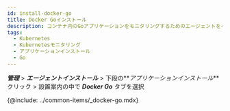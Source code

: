 ```yaml
---
id: install-docker-go
title: Docker Goインストール
description: コンテナ内のGoアプリケーションをモニタリングするためのエージェントをインストールする過程です。
tags:
  - Kubernetes
  - Kubernetesモニタリング
  - アプリケーションインストール
  - Go
---
```


**_管理_** > **_エージェントインストール_** > 下段の**_アプリケーションインストール_** クリック > 設置案内の中で **_Docker Go_** タブを選択

{@include: ../common-items/_docker-go.mdx}
